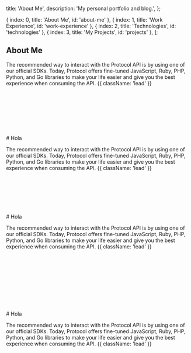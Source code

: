 
  title: 'About Me',
  description: 'My personal portfolio and blog.',
};

  { index: 0, title: 'About Me', id: 'about-me' },
  { index: 1, title: 'Work Experience', id: 'work-experience' },
  { index: 2, title: 'Technologies', id: 'technologies' },
  { index: 3, title: 'My Projects', id: 'projects' },
];

<Section id={sections[0].id}>

# About Me

The recommended way to interact with the Protocol API is by using one of our official SDKs. Today, Protocol offers fine-tuned JavaScript, Ruby, PHP, Python, and Go libraries to make your life easier and give you the best experience when consuming the API. {{ className: 'lead' }}

</Section>
<br/>
<br/>
<br/>
<br/>
<br/>
<br/>
<br/>
<Section id={sections[1].id}>
# Hola

The recommended way to interact with the Protocol API is by using one of our official SDKs. Today, Protocol offers fine-tuned JavaScript, Ruby, PHP, Python, and Go libraries to make your life easier and
give you the best experience when consuming the API. {{ className: 'lead' }}

</Section>

<br />
<br />
<br />
<br />
<br />
<br />

<Section id={sections[2].id}>
# Hola

The recommended way to interact with the Protocol API is by using one of our official SDKs. Today, Protocol offers fine-tuned JavaScript, Ruby, PHP, Python, and Go libraries to make your life easier and
give you the best experience when consuming the API. {{ className: 'lead' }}

</Section>

<br/>
<br/>
<br/>
<br/>
<br/>
<br/>
<br/>
<br/>
<br/>
<Section id={sections[3].id}>
# Hola

The recommended way to interact with the Protocol API is by using one of our official SDKs. Today, Protocol offers fine-tuned JavaScript, Ruby, PHP, Python, and Go libraries to make your life easier and
give you the best experience when consuming the API. {{ className: 'lead' }}

</Section>

